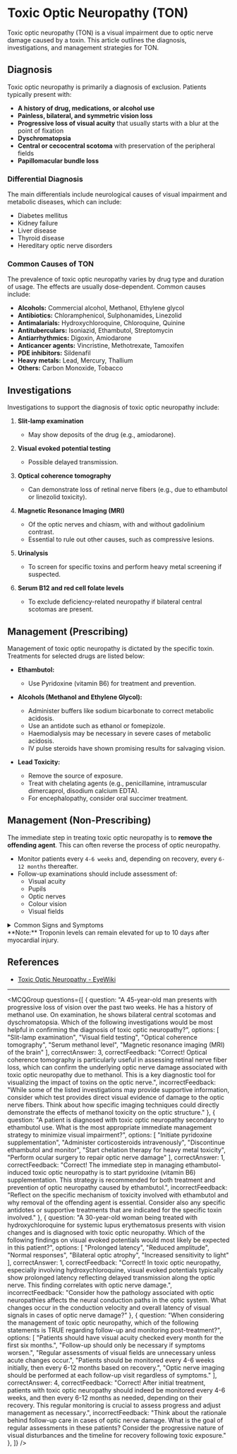 
# Toxic Optic Neuropathy (TON)

Toxic optic neuropathy (TON) is a visual impairment due to optic nerve damage caused by a toxin. This article outlines the diagnosis, investigations, and management strategies for TON.

## Diagnosis

Toxic optic neuropathy is primarily a diagnosis of exclusion. Patients typically present with:

- **A history of drug, medications, or alcohol use**
- **Painless, bilateral, and symmetric vision loss**
- **Progressive loss of visual acuity** that usually starts with a blur at the point of fixation
- **Dyschromatopsia**
- **Central or cecocentral scotoma** with preservation of the peripheral fields
- **Papillomacular bundle loss**

### Differential Diagnosis

The main differentials include neurological causes of visual impairment and metabolic diseases, which can include:

- Diabetes mellitus
- Kidney failure
- Liver disease
- Thyroid disease
- Hereditary optic nerve disorders

### Common Causes of TON

The prevalence of toxic optic neuropathy varies by drug type and duration of usage. The effects are usually dose-dependent. Common causes include:

- **Alcohols:** Commercial alcohol, Methanol, Ethylene glycol
- **Antibiotics:** Chloramphenicol, Sulphonamides, Linezolid
- **Antimalarials:** Hydroxychloroquine, Chloroquine, Quinine
- **Antituberculars:** Isoniazid, Ethambutol, Streptomycin
- **Antiarrhythmics:** Digoxin, Amiodarone
- **Anticancer agents:** Vincristine, Methotrexate, Tamoxifen
- **PDE inhibitors:** Sildenafil
- **Heavy metals:** Lead, Mercury, Thallium
- **Others:** Carbon Monoxide, Tobacco

## Investigations

Investigations to support the diagnosis of toxic optic neuropathy include:

1. **Slit-lamp examination**
   - May show deposits of the drug (e.g., amiodarone).
   
2. **Visual evoked potential testing**
   - Possible delayed transmission.
   
3. **Optical coherence tomography**
   - Can demonstrate loss of retinal nerve fibers (e.g., due to ethambutol or linezolid toxicity).

4. **Magnetic Resonance Imaging (MRI)**
   - Of the optic nerves and chiasm, with and without gadolinium contrast.
   - Essential to rule out other causes, such as compressive lesions.

5. **Urinalysis**
   - To screen for specific toxins and perform heavy metal screening if suspected.

6. **Serum B12 and red cell folate levels**
   - To exclude deficiency-related neuropathy if bilateral central scotomas are present.

## Management (Prescribing)

Management of toxic optic neuropathy is dictated by the specific toxin. Treatments for selected drugs are listed below:

- **Ethambutol:** 
  - Use Pyridoxine (vitamin B6) for treatment and prevention.
  
- **Alcohols (Methanol and Ethylene Glycol):**
  - Administer buffers like sodium bicarbonate to correct metabolic acidosis.
  - Use an antidote such as ethanol or fomepizole.
  - Haemodialysis may be necessary in severe cases of metabolic acidosis.
  - IV pulse steroids have shown promising results for salvaging vision.

- **Lead Toxicity:**
  - Remove the source of exposure.
  - Treat with chelating agents (e.g., penicillamine, intramuscular dimercaprol, disodium calcium EDTA).
  - For encephalopathy, consider oral succimer treatment.

## Management (Non-Prescribing)

The immediate step in treating toxic optic neuropathy is to **remove the offending agent**. This can often reverse the process of optic neuropathy.

- Monitor patients every `4-6 weeks` and, depending on recovery, every `6-12 months` thereafter.
- Follow-up examinations should include assessment of:
  - Visual acuity
  - Pupils
  - Optic nerves
  - Colour vision
  - Visual fields

<details>
<summary>Common Signs and Symptoms</summary>

- **Chest Pain**
  - Crushing or pressure-like
  - May radiate to left arm, jaw, or back
  - Often accompanied by sweating

- **Respiratory Symptoms**
  - Shortness of breath
  - Rapid breathing
  - Orthopnea

- **Other Symptoms**
  - Nausea and vomiting
  - Fatigue
  - Light-headedness
  - Anxiety

</details>

<Callout emoji="💡">
**Note:** Troponin levels can remain elevated for up to 10 days after myocardial injury.
</Callout>

## References

- [Toxic Optic Neuropathy - EyeWiki](https://eyewiki.aao.org/Toxic_Optic_Neuropathy)

---

<MCQGroup questions={[
  {
    question: "A 45-year-old man presents with progressive loss of vision over the past two weeks. He has a history of methanol use. On examination, he shows bilateral central scotomas and dyschromatopsia. Which of the following investigations would be most helpful in confirming the diagnosis of toxic optic neuropathy?",
    options: [
      "Slit-lamp examination",
      "Visual field testing",
      "Optical coherence tomography",
      "Serum methanol level",
      "Magnetic resonance imaging (MRI) of the brain"
    ],
    correctAnswer: 3,
    correctFeedback: "Correct! Optical coherence tomography is particularly useful in assessing retinal nerve fiber loss, which can confirm the underlying optic nerve damage associated with toxic optic neuropathy due to methanol. This is a key diagnostic tool for visualizing the impact of toxins on the optic nerve.",
    incorrectFeedback: "While some of the listed investigations may provide supportive information, consider which test provides direct visual evidence of damage to the optic nerve fibers. Think about how specific imaging techniques could directly demonstrate the effects of methanol toxicity on the optic structure."
  },
  {
    question: "A patient is diagnosed with toxic optic neuropathy secondary to ethambutol use. What is the most appropriate immediate management strategy to minimize visual impairment?",
    options: [
      "Initiate pyridoxine supplementation",
      "Administer corticosteroids intravenously",
      "Discontinue ethambutol and monitor",
      "Start chelation therapy for heavy metal toxicity",
      "Perform ocular surgery to repair optic nerve damage"
    ],
    correctAnswer: 1,
    correctFeedback: "Correct! The immediate step in managing ethambutol-induced toxic optic neuropathy is to start pyridoxine (vitamin B6) supplementation. This strategy is recommended for both treatment and prevention of optic neuropathy caused by ethambutol.",
    incorrectFeedback: "Reflect on the specific mechanism of toxicity involved with ethambutol and why removal of the offending agent is essential. Consider also any specific antidotes or supportive treatments that are indicated for the specific toxin involved."
  },
  {
    question: "A 30-year-old woman being treated with hydroxychloroquine for systemic lupus erythematosus presents with vision changes and is diagnosed with toxic optic neuropathy. Which of the following findings on visual evoked potentials would most likely be expected in this patient?",
    options: [
      "Prolonged latency",
      "Reduced amplitude",
      "Normal responses",
      "Bilateral optic atrophy",
      "Increased sensitivity to light"
    ],
    correctAnswer: 1,
    correctFeedback: "Correct! In toxic optic neuropathy, especially involving hydroxychloroquine, visual evoked potentials typically show prolonged latency reflecting delayed transmission along the optic nerve. This finding correlates with optic nerve damage.",
    incorrectFeedback: "Consider how the pathology associated with optic neuropathies affects the neural conduction paths in the optic system. What changes occur in the conduction velocity and overall latency of visual signals in cases of optic nerve damage?"
  },
  {
    question: "When considering the management of toxic optic neuropathy, which of the following statements is TRUE regarding follow-up and monitoring post-treatment?",
    options: [
      "Patients should have visual acuity checked every month for the first six months.",
      "Follow-up should only be necessary if symptoms worsen.",
      "Regular assessments of visual fields are unnecessary unless acute changes occur.",
      "Patients should be monitored every 4-6 weeks initially, then every 6-12 months based on recovery.",
      "Optic nerve imaging should be performed at each follow-up visit regardless of symptoms."
    ],
    correctAnswer: 4,
    correctFeedback: "Correct! After initial treatment, patients with toxic optic neuropathy should indeed be monitored every 4-6 weeks, and then every 6-12 months as needed, depending on their recovery. This regular monitoring is crucial to assess progress and adjust management as necessary.",
    incorrectFeedback: "Think about the rationale behind follow-up care in cases of optic nerve damage. What is the goal of regular assessments in these patients? Consider the progressive nature of visual disturbances and the timeline for recovery following toxic exposure."
  },
]} />